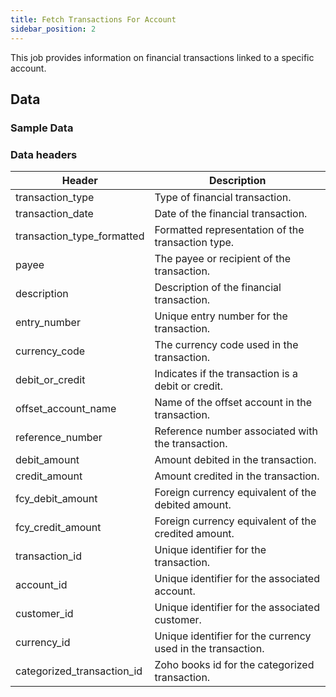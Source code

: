 ```yaml
---
title: Fetch Transactions For Account 
sidebar_position: 2
---
```


This job provides information on financial transactions linked to a specific account.

<AddJob
  template="gsheet_zoho_books_db_get_transactions_for_account"
/>

## Data

### Sample Data

<Gsheet
  src="https://docs.google.com/spreadsheets/d/1-gX-uq5YrTW-6gQJYM-mNXitEOfJLTiQCvPtV8CR1Yc/edit#gid=1221692596"
/>

### Data headers

| Header                    | Description                                            |
|---------------------------|--------------------------------------------------------|
| transaction_type          | Type of financial transaction.                         |
| transaction_date          | Date of the financial transaction.                      |
| transaction_type_formatted | Formatted representation of the transaction type.      |
| payee                     | The payee or recipient of the transaction.             |
| description               | Description of the financial transaction.              |
| entry_number              | Unique entry number for the transaction.               |
| currency_code             | The currency code used in the transaction.             |
| debit_or_credit           | Indicates if the transaction is a debit or credit.     |
| offset_account_name       | Name of the offset account in the transaction.         |
| reference_number          | Reference number associated with the transaction.      |
| debit_amount              | Amount debited in the transaction.                     |
| credit_amount             | Amount credited in the transaction.                    |
| fcy_debit_amount          | Foreign currency equivalent of the debited amount.     |
| fcy_credit_amount         | Foreign currency equivalent of the credited amount.    |
| transaction_id            | Unique identifier for the transaction.                 |
| account_id                | Unique identifier for the associated account.          |
| customer_id               | Unique identifier for the associated customer.         |
| currency_id               | Unique identifier for the currency used in the transaction. |
| categorized_transaction_id | Zoho books id for the categorized transaction.     |


<!---
### Filteration options

This job can restrict the data that is visible in spreadsheets. Use the following parameters to restrict the data.

| Parameter | Options |
|----|----|
| account_id  | Filter bills associated with a specific account using the account id. |
-->

<!---
## Others

### Similar jobs

Similar sort of data can be achieved by using get accounting transaction job and filtering it by invoice type. 

### Reports that use this job

Here are some of the report templates that use this job: 
-->